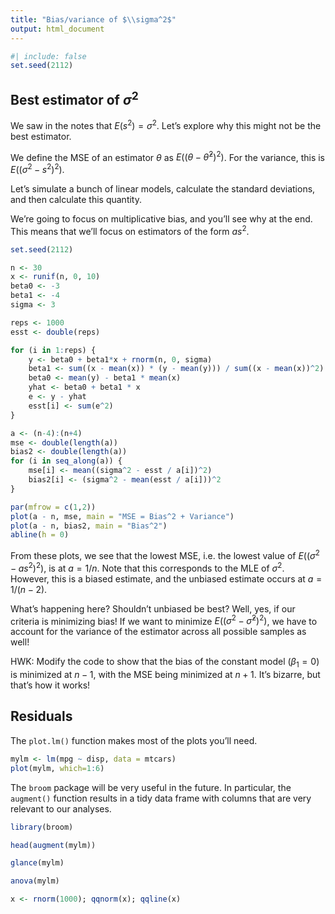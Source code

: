 ```yaml
---
title: "Bias/variance of $\\sigma^2$"
output: html_document
---
```


```r
#| include: false
set.seed(2112)
```

## Best estimator of $\sigma^2$

We saw in the notes that $E(s^2) = \sigma^2$. Let's explore why this might not be the best estimator.

We define the MSE of an estimator $\theta$ as $E((\theta - \hat\theta^2)^2)$. For the variance, this is $E((\sigma^2 - s^2)^2)$.

Let's simulate a bunch of linear models, calculate the standard deviations, and then calculate this quantity.

We're going to focus on multiplicative bias, and you'll see why at the end. This means that we'll focus on estimators of the form $as^2$.

```r
set.seed(2112)

n <- 30
x <- runif(n, 0, 10)
beta0 <- -3
beta1 <- -4
sigma <- 3

reps <- 1000
esst <- double(reps)

for (i in 1:reps) {
    y <- beta0 + beta1*x + rnorm(n, 0, sigma)
    beta1 <- sum((x - mean(x)) * (y - mean(y))) / sum((x - mean(x))^2)
    beta0 <- mean(y) - beta1 * mean(x)
    yhat <- beta0 + beta1 * x
    e <- y - yhat
    esst[i] <- sum(e^2)
}

a <- (n-4):(n+4)
mse <- double(length(a))
bias2 <- double(length(a))
for (i in seq_along(a)) {
    mse[i] <- mean((sigma^2 - esst / a[i])^2)
    bias2[i] <- (sigma^2 - mean(esst / a[i]))^2
}

par(mfrow = c(1,2))
plot(a - n, mse, main = "MSE = Bias^2 + Variance")
plot(a - n, bias2, main = "Bias^2")
abline(h = 0)
```

From these plots, we see that the lowest MSE, i.e. the lowest value of $E((\sigma^2 - as^2)^2)$, is at $a = 1/n$. Note that this corresponds to the MLE of $\sigma^2$. However, this is a biased estimate, and the unbiased estimate occurs at $a=1/(n-2)$. 

What's happening here? Shouldn't unbiased be best? Well, yes, if our criteria is minimizing bias! If we want to minimize $E((\sigma^2 - \hat\sigma^2)^2)$, we have to account for the variance of the estimator across all possible samples as well!

HWK: Modify the code to show that the bias of the constant model ($\beta_1 = 0$) is minimized at $n-1$, with the MSE being minimized at $n+1$. It's bizarre, but that's how it works!

## Residuals

The `plot.lm()` function makes most of the plots you'll need.

```r
mylm <- lm(mpg ~ disp, data = mtcars)
plot(mylm, which=1:6)
```

The `broom` package will be very useful in the future. In particular, the `augment()` function results in a tidy data frame with columns that are very relevant to our analyses.

```r
library(broom)

head(augment(mylm))
```

```r
glance(mylm)
```

```r
anova(mylm)
```

```r
x <- rnorm(1000); qqnorm(x); qqline(x)
```

